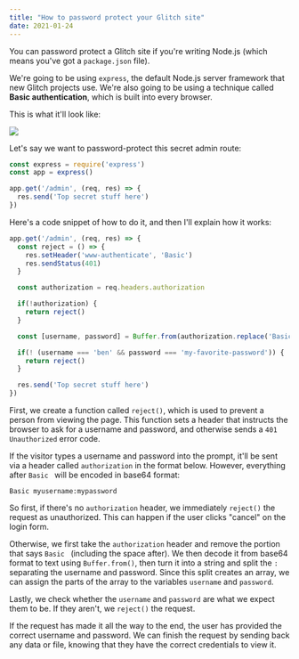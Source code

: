 ---
title: "How to password protect your Glitch site"
date: 2021-01-24
---
You can password protect a Glitch site if you're writing Node.js (which means you've got a `package.json` file).

We're going to be using `express`, the default Node.js server framework that new Glitch projects use. We're also going to be using a technique called **Basic authentication**, which is built into every browser.

This is what it'll look like:

![](https://user-images.githubusercontent.com/30215449/105643146-2f63bd80-5e5c-11eb-809a-c84cfccf02f0.png)

Let's say we want to password-protect this secret admin route:

```javascript
const express = require('express')
const app = express()

app.get('/admin', (req, res) => {
  res.send('Top secret stuff here')
})
```

Here's a code snippet of how to do it, and then I'll explain how it works:

```javascript
app.get('/admin', (req, res) => {
  const reject = () => {
    res.setHeader('www-authenticate', 'Basic')
    res.sendStatus(401)
  }

  const authorization = req.headers.authorization

  if(!authorization) {
    return reject()
  }

  const [username, password] = Buffer.from(authorization.replace('Basic ', ''), 'base64').toString().split(':')

  if(! (username === 'ben' && password === 'my-favorite-password')) {
    return reject()
  }

  res.send('Top secret stuff here')
})
```

First, we create a function called `reject()`, which is used to prevent a person from viewing the page. This function sets a header that instructs the browser to ask for a username and password, and otherwise sends a `401 Unauthorized` error code.

If the visitor types a username and password into the prompt, it'll be sent via a header called `authorization` in the format below. However, everything after `Basic ` will be encoded in base64 format:

```plain
Basic myusername:mypassword
```

So first, if there's no `authorization` header, we immediately `reject()` the request as unauthorized. This can happen if the user clicks "cancel" on the login form.

Otherwise, we first take the `authorization` header and remove the portion that says `Basic ` (including the space after). We then decode it from base64 format to text using `Buffer.from()`, then turn it into a string and split the `:` separating the username and password. Since this split creates an array, we can assign the parts of the array to the variables `username` and `password`.

Lastly, we check whether the `username` and `password` are what we expect them to be. If they aren't, we `reject()` the request.

If the request has made it all the way to the end, the user has provided the correct username and password. We can finish the request by sending back any data or file, knowing that they have the correct credentials to view it.
